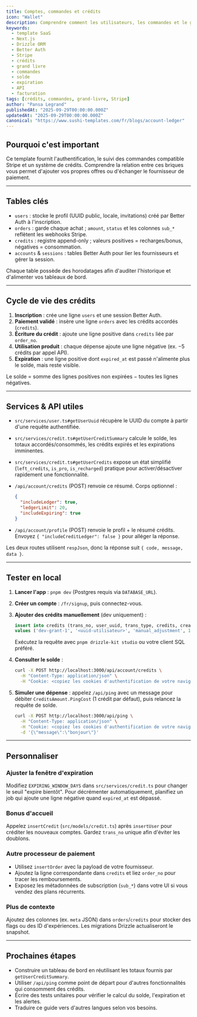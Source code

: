 ```yaml
---
title: Comptes, commandes et crédits
icon: "Wallet"
description: Comprendre comment les utilisateurs, les commandes et le grand livre des crédits fonctionnent ensemble dans le template Sushi SaaS. Découvrez la formule du solde, la gestion de l’expiration et les APIs/services pour accorder, consommer et consulter des crédits.
keywords:
  - template SaaS
  - Next.js
  - Drizzle ORM
  - Better Auth
  - Stripe
  - crédits
  - grand livre
  - commandes
  - solde
  - expiration
  - API
  - facturation
tags: [crédits, commandes, grand-livre, Stripe]
author: "Pansa Legrand"
publishedAt: "2025-09-29T00:00:00.000Z"
updatedAt: "2025-09-29T00:00:00.000Z"
canonical: "https://www.sushi-templates.com/fr/blogs/account-ledger"
---
```


## Pourquoi c'est important

Ce template fournit l'authentification, le suivi des commandes compatible Stripe et un système de crédits. Comprendre la relation entre ces briques vous permet d'ajouter vos propres offres ou d'échanger le fournisseur de paiement.

---

## Tables clés

- `users` : stocke le profil (UUID public, locale, invitations) créé par Better Auth à l'inscription.
- `orders` : garde chaque achat ; `amount`, `status` et les colonnes `sub_*` reflètent les webhooks Stripe.
- `credits` : registre append-only ; valeurs positives = recharges/bonus, négatives = consommation.
- `accounts` & `sessions` : tables Better Auth pour lier les fournisseurs et gérer la session.

Chaque table possède des horodatages afin d'auditer l'historique et d'alimenter vos tableaux de bord.

---

## Cycle de vie des crédits

1. **Inscription** : crée une ligne `users` et une session Better Auth.
2. **Paiement validé** : insère une ligne `orders` avec les crédits accordés (`credits`).
3. **Écriture du crédit** : ajoute une ligne positive dans `credits` liée par `order_no`.
4. **Utilisation produit** : chaque dépense ajoute une ligne négative (ex. −5 crédits par appel API).
5. **Expiration** : une ligne positive dont `expired_at` est passé n'alimente plus le solde, mais reste visible.

Le solde = somme des lignes positives non expirées − toutes les lignes négatives.

---

## Services & API utiles

- `src/services/user.ts#getUserUuid` récupère le UUID du compte à partir d'une requête authentifiée.
- `src/services/credit.ts#getUserCreditSummary` calcule le solde, les totaux accordés/consommés, les crédits expirés et les expirations imminentes.
- `src/services/credit.ts#getUserCredits` expose un état simplifié (`left_credits`, `is_pro`, `is_recharged`) pratique pour activer/désactiver rapidement une fonctionnalité.
- `/api/account/credits` (POST) renvoie ce résumé. Corps optionnel :

  ```json
  {
    "includeLedger": true,
    "ledgerLimit": 20,
    "includeExpiring": true
  }
  ```

- `/api/account/profile` (POST) renvoie le profil + le résumé crédits. Envoyez `{ "includeCreditLedger": false }` pour alléger la réponse.

Les deux routes utilisent `respJson`, donc la réponse suit `{ code, message, data }`.

---

## Tester en local

1. **Lancer l'app** : `pnpm dev` (Postgres requis via `DATABASE_URL`).
2. **Créer un compte** : `/fr/signup`, puis connectez-vous.
3. **Ajouter des crédits manuellement** (dev uniquement) :

   ```sql
   insert into credits (trans_no, user_uuid, trans_type, credits, created_at)
   values ('dev-grant-1', '<uuid-utilisateur>', 'manual_adjustment', 100, now());
   ```

   Exécutez la requête avec `pnpm drizzle-kit studio` ou votre client SQL préféré.
4. **Consulter le solde** :

   ```bash
   curl -X POST http://localhost:3000/api/account/credits \
     -H "Content-Type: application/json" \
     -H "Cookie: <copiez les cookies d'authentification de votre navigateur>"
   ```

5. **Simuler une dépense** : appelez `/api/ping` avec un message pour débiter `CreditsAmount.PingCost` (1 crédit par défaut), puis relancez la requête de solde.

   ```bash
   curl -X POST http://localhost:3000/api/ping \
     -H "Content-Type: application/json" \
     -H "Cookie: <copiez les cookies d'authentification de votre navigateur>" \
     -d '{\"message\":\"bonjour\"}'
   ```

---

## Personnaliser

### Ajuster la fenêtre d'expiration

Modifiez `EXPIRING_WINDOW_DAYS` dans `src/services/credit.ts` pour changer le seuil "expire bientôt". Pour décrémenter automatiquement, planifiez un job qui ajoute une ligne négative quand `expired_at` est dépassé.

### Bonus d'accueil

Appelez `insertCredit` (`src/models/credit.ts`) après `insertUser` pour créditer les nouveaux comptes. Gardez `trans_no` unique afin d'éviter les doublons.

### Autre processeur de paiement

- Utilisez `insertOrder` avec la payload de votre fournisseur.
- Ajoutez la ligne correspondante dans `credits` et liez `order_no` pour tracer les remboursements.
- Exposez les métadonnées de subscription (`sub_*`) dans votre UI si vous vendez des plans récurrents.

### Plus de contexte

Ajoutez des colonnes (ex. `meta` JSON) dans `orders`/`credits` pour stocker des flags ou des ID d'expériences. Les migrations Drizzle actualiseront le snapshot.

---

## Prochaines étapes

- Construire un tableau de bord en réutilisant les totaux fournis par `getUserCreditSummary`.
- Utiliser `/api/ping` comme point de départ pour d'autres fonctionnalités qui consomment des crédits.
- Écrire des tests unitaires pour vérifier le calcul du solde, l'expiration et les alertes.
- Traduire ce guide vers d'autres langues selon vos besoins.
